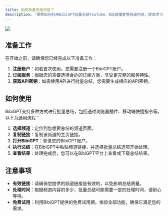 ```yaml
---
title: 如何批量总结内容？
description: '探索如何利用BibiGPT批量总结YouTube、B站或播客等频道内容，提高学习与工作效率的综合指南。'
---
```


<Frame>
  <img src="/images/docs/batch-summarize.png" style={{ borderRadius: '0.5rem' }} />
</Frame>

## 准备工作

在开始之前，请确保您已经完成以下准备工作：

1. **注册账户**：如若首次使用，您需要注册一个BibiGPT账户。
2. **订阅服务**：根据您的需要选择合适的订阅方案，享受更完整的服务特性。
3. **获取API密钥**：如需使用API进行批量总结，您需要生成相应的API密钥。

## 如何使用

BibiGPT支持多种方式进行批量总结，包括通过浏览器插件、移动端快捷指令等。以下为通用流程：

1. **选择频道**：定位到您想要总结的频道页面。
2. **复制链接**：复制该频道的主页链接。
3. **打开BibiGPT**：登录您的BibiGPT账户。
4. **执行总结**：在BibiGPT中粘贴频道链接，并选择批量总结选项开始处理。
5. **查看结果**：处理完成后，您可以在BibiGPT平台上查看或下载总结结果。

## 注意事项

- **有效链接**：请确保您提供的频道链接是有效的，以免影响总结质量。
- **处理时间**：根据频道内容的多少，批量总结可能需要一定的处理时间，请耐心等待。
- **免费试用**：利用BibiGPT提供的免费试用期，体验全部功能，确保它满足您的需求。
